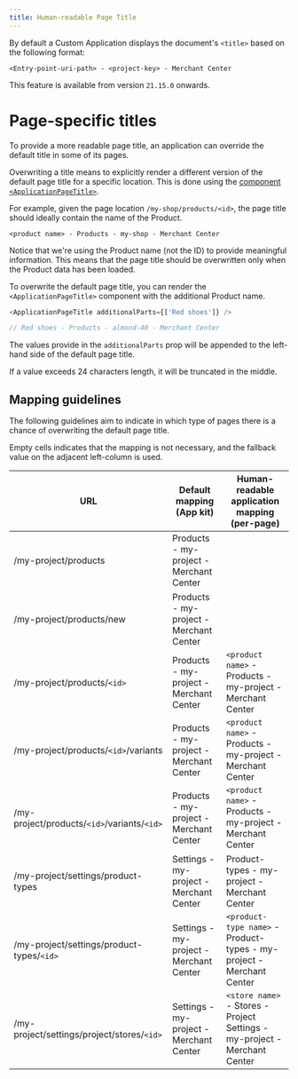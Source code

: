 ```yaml
---
title: Human-readable Page Title
---
```


By default a Custom Application displays the document's `<title>` based on the following format:

```
<Entry-point-uri-path> - <project-key> - Merchant Center
```

<Info>

This feature is available from version `21.15.0` onwards.

</Info>

# Page-specific titles

To provide a more readable page title, an application can override the default title in some of its pages.

Overwriting a title means to explicitly render a different version of the default page title for a specific location. This is done using the [component `<ApplicationPageTitle>`](/api-reference/commercetools-frontend-application-shell#applicationpagetitle).

For example, given the page location `/my-shop/products/<id>`, the page title should ideally contain the name of the Product.

```
<product name> - Products - my-shop - Merchant Center
```

<Info>

Notice that we're using the Product name (not the ID) to provide meaningful information. This means that the page title should be overwritten only when the Product data has been loaded.

</Info>

To overwrite the default page title, you can render the `<ApplicationPageTitle>` component with the additional Product name.

```js
<ApplicationPageTitle additionalParts={['Red shoes']} />

// Red shoes - Products - almond-40 - Merchant Center
```

The values provide in the `additionalParts` prop will be appended to the left-hand side of the default page title.

<Info>

If a value exceeds 24 characters length, it will be truncated in the middle.

</Info>

## Mapping guidelines

The following guidelines aim to indicate in which type of pages there is a chance of overwriting the default page title.

<Info>

Empty cells indicates that the mapping is not necessary, and the fallback value on the adjacent left-column is used.

</Info>

| URL | Default mapping (App kit) | Human-readable application mapping (per-page) |
| --- | --- | --- |
| /my-project/products | Products - my-project - Merchant Center | |
| /my-project/products/new | Products - my-project - Merchant Center | |
| /my-project/products/`<id>` | Products - my-project - Merchant Center | `<product name>` - Products - my-project - Merchant Center |
| /my-project/products/`<id>`/variants | Products - my-project - Merchant Center | `<product name>` - Products - my-project - Merchant Center |
| /my-project/products/`<id>`/variants/`<id>` | Products - my-project - Merchant Center | `<product name>` - Products - my-project - Merchant Center |
| /my-project/settings/product-types | Settings - my-project - Merchant Center | Product-types - my-project - Merchant Center |
| /my-project/settings/product-types/`<id>` | Settings - my-project - Merchant Center | `<product-type name>` - Product-types - my-project - Merchant Center |
| /my-project/settings/project/stores/`<id>` | Settings - my-project - Merchant Center | `<store name>` - Stores - Project Settings - my-project - Merchant Center |
